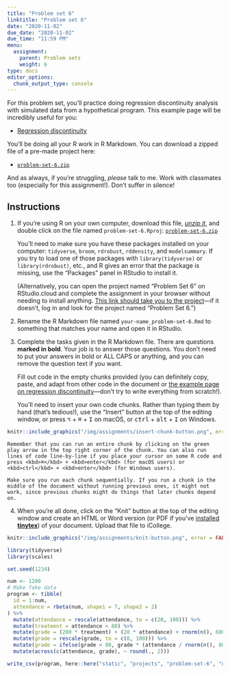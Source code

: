 ```yaml
---
title: "Problem set 6"
linktitle: "Problem set 6"
date: "2020-11-02"
due_date: "2020-11-02"
due_time: "11:59 PM"
menu:
  assignment:
    parent: Problem sets
    weight: 6
type: docs
editor_options: 
  chunk_output_type: console
---
```


For this problem set, you'll practice doing regression discontinuity analysis with simulated data from a hypothetical program. This example page will be incredibly useful for you:

- [Regression discontinuity](/example/rdd/)

You'll be doing all your R work in R Markdown. You can download a zipped file of a pre-made project here:

- [<i class="fas fa-file-archive"></i> `problem-set-6.zip`](/projects/problem-set-6.zip)

And as always, if you're struggling, *please* talk to me. Work with classmates too (especially for this assignment!). Don't suffer in silence!


## Instructions

1. If you're using R on your own computer, download this file, [*unzip it*](https://evalf20.classes.andrewheiss.com/resource/unzipping/), and double click on the file named `problem-set-6.Rproj`: [<i class="fas fa-file-archive"></i> `problem-set-6.zip`](/projects/problem-set-6.zip)

    You'll need to make sure you have these packages installed on your computer: `tidyverse`, `broom`, `rdrobust`, `rddensity`, and `modelsummary`. If you try to load one of those packages with `library(tidyverse)` or `library(rdrobust)`, etc., and R gives an error that the package is missing, use the "Packages" panel in RStudio to install it.

    (Alternatively, you can open the project named "Problem Set 6" on RStudio.cloud and complete the assignment in your browser without needing to install anything. [This link should take you to the project](https://rstudio.cloud/spaces/82624/project/1796207)—if it doesn't, log in and look for the project named "Problem Set 6.")

2. Rename the R Markdown file named `your-name_problem-set-6.Rmd` to something that matches your name and open it in RStudio.

3. Complete the tasks given in the R Markdown file. There are questions **marked in bold**. Your job is to answer those questions. You don't need to put your answers in bold or ALL CAPS or anything, and you can remove the question text if you want.

    Fill out code in the empty chunks provided (you can definitely copy, paste, and adapt from other code in the document or [the example page on regression discontinuity](/example/rdd/)—don't try to write everything from scratch!).

    You'll need to insert your own code chunks. Rather than typing them by hand (that's tedious!), use the "Insert" button at the top of the editing window, or press  <kbd>⌥</kbd> + <kbd>⌘</kbd> + <kbd>I</kbd> on macOS, or <kbd>ctrl</kbd> + <kbd>alt</kbd> + <kbd>I</kbd> on Windows.

```r
knitr::include_graphics("/img/assignments/insert-chunk-button.png", error = FALSE)
```

    Remember that you can run an entire chunk by clicking on the green play arrow in the top right corner of the chunk. You can also run lines of code line-by-line if you place your cursor on some R code and press <kbd>⌘</kbd> + <kbd>enter</kbd> (for macOS users) or <kbd>ctrl</kbd> + <kbd>enter</kbd> (for Windows users).

    Make sure you run each chunk sequentially. If you run a chunk in the middle of the document without running previous ones, it might not work, since previous chunks might do things that later chunks depend on.

4. When you're all done, click on the "Knit" button at the top of the editing window and create an HTML or Word version (or PDF if you've [installed **tinytex**](/resource/install/#install-tinytex)) of your document. Upload that file to iCollege.

```r
knitr::include_graphics("/img/assignments/knit-button.png", error = FALSE)
```


```r
library(tidyverse)
library(scales)

set.seed(1234)

num <- 1200
# Make fake data
program <- tibble(
  id = 1:num,
  attendance = rbeta(num, shape1 = 7, shape2 = 2)
) %>% 
  mutate(attendance = rescale(attendance, to = c(20, 100))) %>% 
  mutate(treatment = attendance < 80) %>% 
  mutate(grade = (200 * treatment) + (20 * attendance) + rnorm(n(), 600, 100)) %>% 
  mutate(grade = rescale(grade, to = c(0, 100))) %>% 
  mutate(grade = ifelse(grade < 80, grade * (attendance / rnorm(n(), 80, 3)), grade)) %>% 
  mutate(across(c(attendance, grade), ~ round(., 2)))

write_csv(program, here::here("static", "projects", "problem-set-6", "data", "attendance_program.csv"))
```
